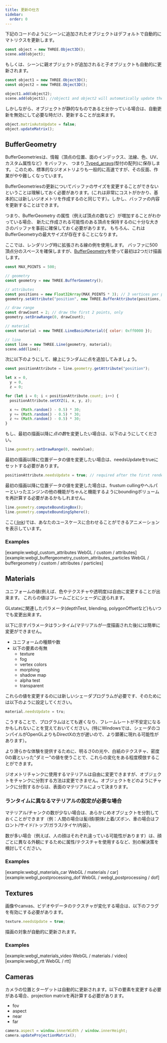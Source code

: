 ```yaml
---
title: 更新の仕方
sidebar:
  order: 0
---
```


<div>

下記のコードのようにシーンに追加されたオブジェクトはデフォルトで自動的にマトリクスを更新します。

```javascript
const object = new THREE.Object3D();
scene.add(object);
```

もしくは、シーンに親オブジェクトが追加されると子オブジェクトも自動的に更新されます。

```javascript
const object1 = new THREE.Object3D();
const object2 = new THREE.Object3D();

object1.add(object2);
scene.add(object1); //object1 and object2 will automatically update their matrices
```

</div>

しかしながら、オブジェクトが静的なものであると分かっている場合は、自動更新を無効にして必要な時だけ、更新することが出来ます。

```javascript
object.matrixAutoUpdate = false;
object.updateMatrix();
```

## BufferGeometry

<div>

BufferGeometriesは、情報（頂点の位置、面のインデックス、法線、色、UV、カスタム属性など）をバッファ、 つまり[ Typed_arrays](https://developer.mozilla.org/en-US/docs/Web/JavaScript/Typed_arrays)(型付の配列)に保存します。 このため、標準的なジオメトリよりも一般的に高速ですが、その反面、作業がやや難しくなっています。

BufferGeometriesの更新についてバッファのサイズを変更することができないということは理解しておく必要があります。(これは非常にコストがかかり、基本的には新しいジオメトリを作成するのと同じです）。しかし、バッファの内容を更新することはできます。

つまり、BufferGeometry の属性（例えば頂点の数など）が増加することがわかっている場合、 新たに作成される可能性のある頂点を保持するのに十分な大きさのバッファを事前に確保しておく必要があります。 もちろん、これはBufferGeometryの最大サイズが存在することになります。

ここでは、レンダリング時に拡張される線の例を使用します。 バッファに500頂点分のスペースを確保しますが、[BufferGeometry](api/core/BufferGeometry#drawRange)を使って最初は2つだけ描画します。

```javascript
const MAX_POINTS = 500;

// geometry
const geometry = new THREE.BufferGeometry();

// attributes
const positions = new Float32Array(MAX_POINTS * 3); // 3 vertices per point
geometry.setAttribute("position", new THREE.BufferAttribute(positions, 3));

// draw range
const drawCount = 2; // draw the first 2 points, only
geometry.setDrawRange(0, drawCount);

// material
const material = new THREE.LineBasicMaterial({ color: 0xff0000 });

// line
const line = new THREE.Line(geometry, material);
scene.add(line);
```

次に以下のようにして、線上にランダムに点を追加してみましょう。

```javascript
const positionAttribute = line.geometry.getAttribute("position");

let x = 0,
  y = 0,
  z = 0;

for (let i = 0; i < positionAttribute.count; i++) {
  positionAttribute.setXYZ(i, x, y, z);

  x += (Math.random() - 0.5) * 30;
  y += (Math.random() - 0.5) * 30;
  z += (Math.random() - 0.5) * 30;
}
```

もし、最初の描画以降に*点の数*を変更したい場合は、以下のようにしてください。

```javascript
line.geometry.setDrawRange(0, newValue);
```

最初の描画以降に位置データの値を変更したい場合は、needsUpdateをtrueにセットする必要があります。

```javascript
positionAttribute.needsUpdate = true; // required after the first render
```

最初の描画以降に位置データの値を変更した場合は、frustum cullingやヘルパーといったエンジンの他の機能がちゃんと機能するようにboundingボリュームを再計算する必要があるかもしれません。

```javascript
line.geometry.computeBoundingBox();
line.geometry.computeBoundingSphere();
```

ここ([ link](https://jsfiddle.net/t4m85pLr/1/))では、あなたのユースケースに合わせることができるアニメーションを表示しています。

### Examples

[example:webgl_custom_attributes WebGL / custom / attributes]
[example:webgl_buffergeometry_custom_attributes_particles WebGL / buffergeometry / custom / attributes / particles]

</div>

## Materials

<div>

ユニフォームの値(例えば、色やテクスチャや透明度)は自由に変更することが出来ます。 これらの値はフレームごとにシェーダに送られます。

GLstateに関連したパラメータ(depthTest, blending, polygonOffsetなど)もいつでも変更出来ます。

以下に示すパラメータはランタイム(マテリアルが一度描画された後)には簡単に変更ができません。

<ul>
  <li>ユニフォームの種類や数</li>
  <li>
    以下の要素の有無
    <ul>
      <li>texture</li>
      <li>fog</li>
      <li>vertex colors</li>
      <li>morphing</li>
      <li>shadow map</li>
      <li>alpha test</li>
      <li>transparent</li>
    </ul>
  </li>
</ul>

これらの値を変更するのには新しいシェーダプログラムが必要です、そのためには以下のように設定してください。

```javascript
material.needsUpdate = tru;
```

こうすることで、プログラムはとても遅くなり、フレームレートが不安定になるかもしれないことを覚えておいてください。(特にWindowsでは、シェーダのコンパイルがOpenGLよりもDirectXの方が遅いので、より顕著に現れる可能性があります）。

より滑らかな体験を提供するために、明るさ0の光や、白紙のテクスチャ、密度0の霧といった"ダミー"の値を使うことで、これらの変化をある程度模倣することができます。

ジオメトリチャンクに使用するマテリアルは自由に変更できますが、オブジェクトをチャンクに分割する方法は変更できません。オブジェクトをどのようにチャンクに分割するからは、表面のマテリアルによって決まります。

### ランタイムに異なるマテリアルの設定が必要な場合

マテリアル/チャンクの数が少ない場合は、あらかじめオブジェクトを分割しておくことができます（例：人間の場合は髪/顔/胴体/上着/ズボン、車の場合はフロント/サイド/トップ/ガラス/タイヤ/内装）。

数が多い場合（例えば、人の顔はそれぞれ違っている可能性があります）は、顔ごとに異なる外観にするために属性/テクスチャを使用するなど、別の解決策を検討してください。

### Examples

[example:webgl_materials_car WebGL / materials / car]
[example:webgl_postprocessing_dof WebGL / webgl_postprocessing / dof]

</div>

## Textures

<div>

画像やcanvas、ビデオやデータのテクスチャが変化する場合は、以下のフラグを有効にする必要があります。

```javascript
texture.needsUpdate = true;
```

描画の対象が自動的に更新されます。

### Examples

[example:webgl_materials_video WebGL / materials / video]
[example:webgl_rtt WebGL / rtt]

</div>

## Cameras

<div>

カメラの位置とターゲットは自動的に更新されます。以下の要素を変更する必要がある場合、projection matrixを再計算する必要があります。

<ul>
  <li>fov</li>
  <li>aspect</li>
  <li>near</li>
  <li>far</li>
</ul>

```javascript
camera.aspect = window.innerWidth / window.innerHeight;
camera.updateProjectionMatrix();
```

</div>
